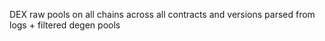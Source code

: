 DEX raw pools on all chains across all contracts and versions parsed from logs + filtered degen pools

